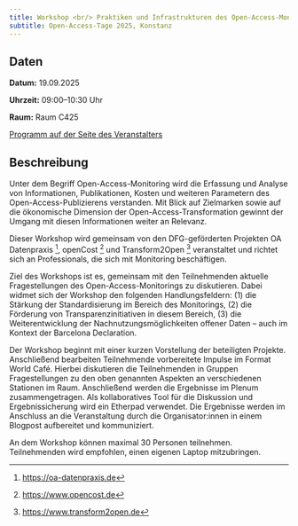 ```yaml
---
title: Workshop <br/> Praktiken und Infrastrukturen des Open-Access-Monitorings
subtitle: Open-Access-Tage 2025, Konstanz
---
```


## Daten

**Datum:** 19.09.2025

**Uhrzeit:** 09:00--10:30 Uhr

**Raum:** Raum C425

[Programm auf der Seite des Veranstalters](https://www.conftool.org/oat2025/index.php?page=browseSessions&form_session=189)

## Beschreibung

Unter dem Begriff Open-Access-Monitoring wird die Erfassung und Analyse von Informationen, Publikationen, Kosten und weiteren Parametern des Open-Access-Publizierens verstanden. Mit Blick auf Zielmarken sowie auf die ökonomische Dimension der Open-Access-Transformation gewinnt der Umgang mit diesen Informationen weiter an Relevanz.

Dieser Workshop wird gemeinsam von den DFG-geförderten Projekten OA Datenpraxis [^1], openCost [^2] und Transform2Open [^3] veranstaltet und richtet sich an Professionals, die sich mit Monitoring beschäftigen.

Ziel des Workshops ist es, gemeinsam mit den Teilnehmenden aktuelle Fragestellungen des Open-Access-Monitorings zu diskutieren. Dabei widmet sich der Workshop den folgenden Handlungsfeldern: (1) die Stärkung der Standardisierung im Bereich des Monitorings, (2) die Förderung von Transparenzinitiativen in diesem Bereich, (3) die Weiterentwicklung der Nachnutzungsmöglichkeiten offener Daten – auch im Kontext der Barcelona Declaration.

Der Workshop beginnt mit einer kurzen Vorstellung der beteiligten Projekte. Anschließend bearbeiten Teilnehmende vorbereitete Impulse im Format World Café. Hierbei diskutieren die Teilnehmenden in Gruppen Fragestellungen zu den oben genannten Aspekten an verschiedenen Stationen im Raum. Anschließend werden die Ergebnisse im Plenum zusammengetragen. Als kollaboratives Tool für die Diskussion und Ergebnissicherung wird ein Etherpad verwendet. Die Ergebnisse werden im Anschluss an die Veranstaltung durch die Organisator:innen in einem Blogpost aufbereitet und kommuniziert.

An dem Workshop können maximal 30 Personen teilnehmen. Teilnehmenden wird empfohlen, einen eigenen Laptop mitzubringen.

[^1]: [https://oa-datenpraxis.de](https://oa-datenpraxis.de)
[^2]: [https://www.opencost.de](https://www.opencost.de)
[^3]: [https://www.transform2open.de](https://www.transform2open.de)
